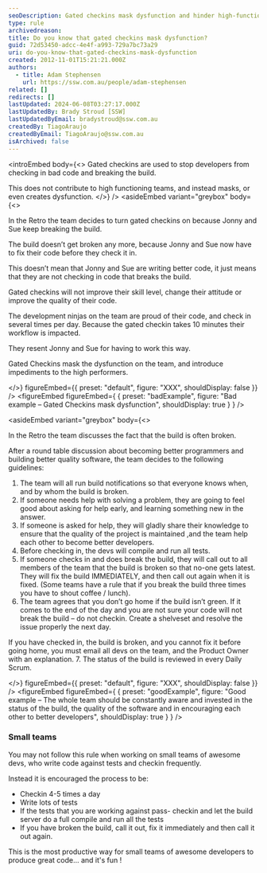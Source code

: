 ```yaml
---
seoDescription: Gated checkins mask dysfunction and hinder high-functioning teams, instead creating an environment where developers feel forced to work inefficiently.
type: rule
archivedreason:
title: Do you know that gated checkins mask dysfunction?
guid: 72d53450-adcc-4e4f-a993-729a7bc73a29
uri: do-you-know-that-gated-checkins-mask-dysfunction
created: 2012-11-01T15:21:21.000Z
authors:
  - title: Adam Stephensen
    url: https://ssw.com.au/people/adam-stephensen
related: []
redirects: []
lastUpdated: 2024-06-08T03:27:17.000Z
lastUpdatedBy: Brady Stroud [SSW]
lastUpdatedByEmail: bradystroud@ssw.com.au
createdBy: TiagoAraujo
createdByEmail: TiagoAraujo@ssw.com.au
isArchived: false
---
```


<introEmbed
  body={<>
Gated checkins are used to stop developers from checking in bad code and breaking the build.

This does not contribute to high functioning teams, and instead masks, or even creates dysfunction.
  </>}
/>
<asideEmbed
  variant="greybox"
  body={<>
    
In the Retro the team decides to turn gated checkins on because Jonny and Sue keep breaking the build.

The build doesn’t get broken any more, because Jonny and Sue now have to fix their code before they check it in.

This doesn’t mean that Jonny and Sue are writing better code, it just means that they are not checking in code that breaks the build.

Gated checkins will not improve their skill level, change their attitude or improve the quality of their code.

The development ninjas on the team are proud of their code, and check in several times per day. Because the gated checkin takes 10 minutes their workflow is impacted.

They resent Jonny and Sue for having to work this way.

Gated Checkins mask the dysfunction on the team, and introduce impediments to the high performers.

  </>}
  figureEmbed={{
    preset: "default",
    figure: "XXX",
    shouldDisplay: false
  }}
/>
<figureEmbed figureEmbed={ {
  preset: "badExample",
  figure: "Bad example – Gated Checkins mask dysfunction",
  shouldDisplay: true
} } />


<asideEmbed
  variant="greybox"
  body={<>
    
In the Retro the team discusses the fact that the build is often broken.

After a round table discussion about becoming better programmers and building better quality software, the team decides to the following guidelines:

1. The team will all run build notifications so that everyone knows when, and by whom the build is broken.
2. If someone needs help with solving a problem, they are going to feel good about asking for help early, and learning something new in the answer.
3. If someone is asked for help, they will gladly share their knowledge to ensure that the quality of the project is maintained ,and the team help each other to become better developers.
4. Before checking in, the devs will compile and run all tests.
5. If someone checks in and does break the build, they will call out to all members of the team that the build is broken so that no-one gets latest.
   They will fix the build IMMEDIATELY, and then call out again when it is fixed.
   (Some teams have a rule that if you break the build three times you have to shout coffee / lunch).
6. The team agrees that you don’t go home if the build isn’t green.
   If it comes to the end of the day and you are not sure your code will not break the build – do not checkin. Create a shelveset and resolve the issue properly the next day.

If you have checked in, the build is broken, and you cannot fix it before going home, you must email all devs on the team, and the Product Owner with an explanation. 7. The status of the build is reviewed in every Daily Scrum.

  </>}
  figureEmbed={{
    preset: "default",
    figure: "XXX",
    shouldDisplay: false
  }}
/>
<figureEmbed figureEmbed={ {
  preset: "goodExample",
  figure: "Good example – The whole team should be constantly aware and invested in the status of the build, the quality of the software and in encouraging each other to better developers",
  shouldDisplay: true
} } />


### Small teams

You may not follow this rule when working on small teams of awesome devs, who write code against tests and checkin frequently.

Instead it is encouraged the process to be:

- Checkin 4-5 times a day
- Write lots of tests
- If the tests that you are working against pass- checkin and let the build server do a full compile and run all the tests
- If you have broken the build, call it out, fix it immediately and then call it out again.

This is the most productive way for small teams of awesome developers to produce great code... and it's fun !
